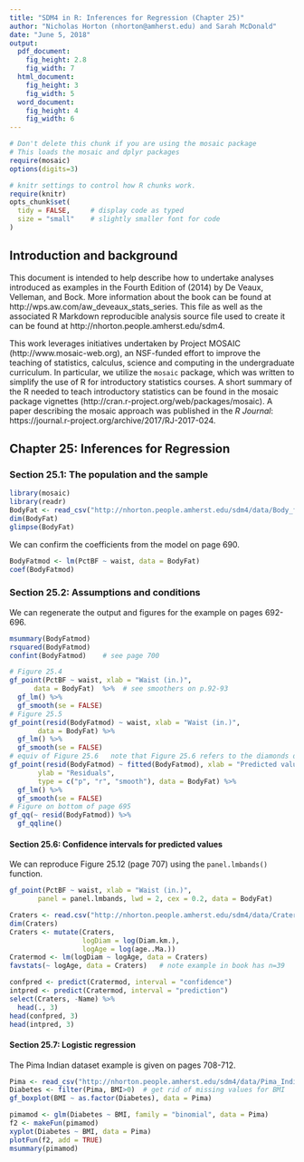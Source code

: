 ```yaml
---
title: "SDM4 in R: Inferences for Regression (Chapter 25)"
author: "Nicholas Horton (nhorton@amherst.edu) and Sarah McDonald"
date: "June 5, 2018"
output: 
  pdf_document:
    fig_height: 2.8
    fig_width: 7
  html_document:
    fig_height: 3
    fig_width: 5
  word_document:
    fig_height: 4
    fig_width: 6
---
```



```r
# Don't delete this chunk if you are using the mosaic package
# This loads the mosaic and dplyr packages
require(mosaic)
options(digits=3)
```

```r
# knitr settings to control how R chunks work.
require(knitr)
opts_chunk$set(
  tidy = FALSE,     # display code as typed
  size = "small"    # slightly smaller font for code
)
```

## Introduction and background 

This document is intended to help describe how to undertake analyses introduced 
as examples in the Fourth Edition of \emph{Stats: Data and Models} (2014) by De Veaux, Velleman, and Bock.
More information about the book can be found at http://wps.aw.com/aw_deveaux_stats_series.  This
file as well as the associated R Markdown reproducible analysis source file used to create it can be found at http://nhorton.people.amherst.edu/sdm4.

This work leverages initiatives undertaken by Project MOSAIC (http://www.mosaic-web.org), an NSF-funded effort to improve the teaching of statistics, calculus, science and computing in the undergraduate curriculum. In particular, we utilize the `mosaic` package, which was written to simplify the use of R for introductory statistics courses. A short summary of the R needed to teach introductory statistics can be found in the mosaic package vignettes (http://cran.r-project.org/web/packages/mosaic).
A paper describing the mosaic approach was published in the *R Journal*: https://journal.r-project.org/archive/2017/RJ-2017-024.

## Chapter 25: Inferences for Regression

### Section 25.1: The population and the sample

```r
library(mosaic)
library(readr)
BodyFat <- read_csv("http://nhorton.people.amherst.edu/sdm4/data/Body_fat_complete.csv")
dim(BodyFat)
glimpse(BodyFat)
```

We can confirm the coefficients from the model on page 690.
```r
BodyFatmod <- lm(PctBF ~ waist, data = BodyFat)
coef(BodyFatmod)
```

### Section 25.2: Assumptions and conditions

We can regenerate the output and figures for the example on pages 692-696.

```r
msummary(BodyFatmod)
rsquared(BodyFatmod)
confint(BodyFatmod)    # see page 700
```

```r
# Figure 25.4 
gf_point(PctBF ~ waist, xlab = "Waist (in.)", 
      data = BodyFat)  %>%  # see smoothers on p.92-93
  gf_lm() %>%
  gf_smooth(se = FALSE)
# Figure 25.5
gf_point(resid(BodyFatmod) ~ waist, xlab = "Waist (in.)", 
       data = BodyFat) %>%
  gf_lm() %>%
  gf_smooth(se = FALSE)
# equiv of Figure 25.6   note that Figure 25.6 refers to the diamonds dataset
gf_point(resid(BodyFatmod) ~ fitted(BodyFatmod), xlab = "Predicted values", 
       ylab = "Residuals",
       type = c("p", "r", "smooth"), data = BodyFat) %>%
  gf_lm() %>%
  gf_smooth(se = FALSE)
# Figure on bottom of page 695
gf_qq(~ resid(BodyFatmod)) %>%
  gf_qqline()
```


#### Section 25.6: Confidence intervals for predicted values

We can reproduce Figure 25.12 (page 707) using the `panel.lmbands()` function.

```r
gf_point(PctBF ~ waist, xlab = "Waist (in.)", 
       panel = panel.lmbands, lwd = 2, cex = 0.2, data = BodyFat)
```

```r
Craters <- read.csv("http://nhorton.people.amherst.edu/sdm4/data/Craters.csv")
dim(Craters)
Craters <- mutate(Craters,
                  logDiam = log(Diam.km.),
                  logAge = log(age..Ma.))
Cratermod <- lm(logDiam ~ logAge, data = Craters)
favstats(~ logAge, data = Craters)   # note example in book has n=39
```

```r
confpred <- predict(Cratermod, interval = "confidence")
intpred <- predict(Cratermod, interval = "prediction")
select(Craters, -Name) %>% 
  head(., 3)
head(confpred, 3)
head(intpred, 3)
```

#### Section 25.7: Logistic regression

The Pima Indian dataset example is given on pages 708-712.
```r
Pima <- read_csv("http://nhorton.people.amherst.edu/sdm4/data/Pima_Indians_Diabetes.csv")
Diabetes <- filter(Pima, BMI>0)  # get rid of missing values for BMI
gf_boxplot(BMI ~ as.factor(Diabetes), data = Pima)
```

```r
pimamod <- glm(Diabetes ~ BMI, family = "binomial", data = Pima)
f2 <- makeFun(pimamod)
xyplot(Diabetes ~ BMI, data = Pima)
plotFun(f2, add = TRUE)
msummary(pimamod)
```
